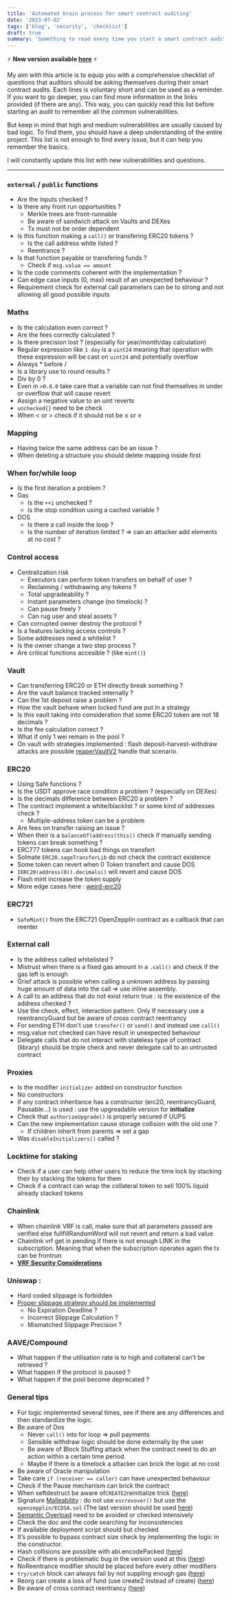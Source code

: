 ```yaml
---
title: 'Automated brain process for smart contract auditing'
date: '2023-07-02'
tags: ['blog', 'security', 'checklist']
draft: true
summary: 'Something to read every time you start a smart contract audit to remember all the common vulnerabilities.'
---
```


⚡️ **New version available [here](/blog/Security-checklist)** ⚡️

My aim with this article is to equip you with a comprehensive checklist of questions that auditors should be asking themselves during their smart contract audits.
Each lines is voluntary short and can be used as a reminder. If you want to go deeper, you can find more information in the links provided (if there are any).
This way, you can quickly read this list before starting an audit to remember all the common vulnerabilities.

But keep in mind that high and medium vulnerabilities are usually caused by bad logic. To find them, you should have a deep understanding of the entire project. This list is not enough to find every issue, but it can help you remember the basics.

I will constantly update this list with new vulnerabilities and questions.

---

### `external` / `public` functions

- Are the inputs checked ?
- Is there any front run opportunities ?
  - Merkle trees are front-runnable
  - Be aware of sandwich attack on Vaults and DEXes
  - Tx must not be order dependent
- Is this function making a `call()` or transfering ERC20 tokens ?
  - Is the call address white listed ?
  - Reentrance ?
- Is that function payable or transfering funds ?
  - Check if `msg.value == amount`
- Is the code comments coherent with the implementation ?
- Can edge case inputs (0, max) result of an unexpected behaviour ?
- Requirement check for external call parameters can be to strong and not allowing all good possible inputs

### Maths

- Is the calculation even correct ?
- Are the fees correctly calculated ?
- Is there precision lost ? (especially for year/month/day calculation)
- Regular expression like `1 day` is a `uint24` meaning that operation with these expression will be cast on `uint24` and potentially overflow
- Always \* before /
- Is a library use to round results ?
- Div by 0 ?
- Even in `>0.8.0` take care that a variable can not find themselves in under or overflow that will cause revert
- Assign a negative value to an uint reverts
- `unchecked{}` need to be check
- When < or > check if it should not be ≤ or ≥

### Mapping

- Having twice the same address can be an issue ?
- When deleting a structure you should delete mapping inside first

### When for/while loop

- Is the first iteration a problem ?
- Gas
  - Is the `++i` unchecked ?
  - Is the stop condition using a cached variable ?
- DOS
  - Is there a call inside the loop ?
  - Is the number of iteration limited ? ⇒ can an attacker add elements at no cost ?

### Control access

- Centralization risk
  - Executors can perform token transfers on behalf of user ?
  - Reclaiming / withdrawing any tokens ?
  - Total upgradeability ?
  - Instant parameters change (no timelock) ?
  - Can pause freely ?
  - Can rug user and steal assets ?
- Can corrupted owner destroy the protocol ?
- Is a features lacking access controls ?
- Some addresses need a whitelist ?
- Is the owner change a two step process ?
- Are critical functions accesible ? (like `mint()`)

### Vault

- Can transferring ERC20 or ETH directly break something ?
- Are the vault balance tracked internally ?
- Can the 1st deposit raise a problem ?
- How the vault behave when locked fund are put in a strategy
- Is this vault taking into consideration that some ERC20 token are not 18 decimals ?
- Is the fee calculation correct ?
- What if only 1 wei remain in the pool ?
- On vault with strategies implemented : flash deposit-harvest-withdraw attacks are possible [reaperVaultV2](https://github.com/code-423n4/2023-02-ethos/blob/73687f32b934c9d697b97745356cdf8a1f264955/Ethos-Vault/contracts/ReaperVaultV2.sol#L155) handle that scenario.

### ERC20

- Using Safe functions ?
- Is the USDT approve race condition a problem ? (especially on DEXes)
- Is the decimals difference between ERC20 a problem ?
- The contract implement a white/blacklist ? or some kind of addresses check ?
  - Multiple-address token can be a problem
- Are fees on transfer raising an issue ?
- When their is a `balanceOf(address(this))` check if manually sending tokens can break something ?
- ERC777 tokens can hook bad things on transfert
- Solmate `ERC20.sageTransferLib` do not check the contract existence
- Some token can revert when 0 Token transfert and cause DOS
- `IERC20(address(0)).decimals()` will revert and cause DOS
- Flash mint increase the token supply
- More edge cases here : [weird-erc20](https://github.com/d-xo/weird-erc20)

### ERC721

- `SafeMint()` from the ERC721 OpenZepplin contract as a callback that can reenter

### External call

- Is the address called whitelisted ?
- Mistrust when there is a fixed gas amount in a `.call()` and check if the gas left is enough
- Grief attack is possible when calling a unknown address by passing huge amount of data into the call ⇒ use inline assembly.
- A call to an address that do not exist return true : is the existence of the address checked ?
- Use the check, effect, interaction pattern. Only If necessary use a reentrancyGuard but be aware of cross contract reentrancy
- For sending ETH don't use `transfer()` or `send()` and instead use `call()`
- msg.value not checked can have result in unexpected behaviour
- Delegate calls that do not interact with stateless type of contract (library) should be triple check and never delegate call to an untrusted contract

### Proxies

- Is the modifier `initializer` added on constructor function
- No constructors
- if any contract inheritance has a constructor (erc20, reentrancyGuard, Pausable…) is used : use the upgreadable version for **initialize**
- Check that `authorizeUpgrade()` is properly secured if UUPS
- Can the new implementation cause storage collision with the old one ?
  - If children inherit from parents ⇒ set a gap
- Was `disableInitializers()` called ?

### Locktime for staking

- Check if a user can help other users to reduce the time lock by stacking their by stacking the tokens for them
- Check if a contract can wrap the collateral token to sell 100% liquid already stacked tokens

### Chainlink

- When chainlink VRF is call, make sure that all parameters passed are verified else fullfillRandomWord will not revert and return a bad value
- Chainlink vrf get in pending if there is not enough LINK in the subscription. Meaning that when the subscription operates again the tx can be frontrun
- **[VRF Security Considerations](https://docs.chain.link/vrf/v2/security)**

### Uniswap :

- Hard coded slippage is forbidden
- [Proper slippage strategy should be implemented](https://defihacklabs.substack.com/p/solidity-security-lesson-6-defi-slippage?utm_source=profile&utm_medium=reader2)
  - No Expiration Deadline ?
  - Incorrect Slippage Calculation ?
  - Mismatched Slippage Precision ?

### AAVE/Compound

- What happen if the utilisation rate is to high and collateral can’t be retrieved ?
- What happen if the protocol is paused ?
- What happen if the pool become deprecated ?

### General tips

- For logic implemented several times, see if there are any differences and then standardize the logic.
- Be aware of Dos
  - Never `call()` into for loop ⇒ pull payments
  - Sensible withdraw logic should be done externally by the user
  - Be aware of Block Stuffing attack when the contract need to do an action within a certain time period.
  - Maybe if there is a timelock a attacker can brick the logic at no cost
- Be aware of Oracle manipulation
- Take care `if (receiver == caller)` can have unexpected behaviour
- Check if the Pause mechanism can brick the contract
- When seftdestruct be aware of`CREATE2`reinitialize trick ([here](https://x9453.github.io/2020/01/04/Balsn-CTF-2019-Creativity/))
- Signature [Malleability](https://twitter.com/0xOwenThurm/status/1619151598877577216?ref_src=twsrc%5Etfw%7Ctwcamp%5Etweetembed%7Ctwterm%5E1619151598877577216%7Ctwgr%5E4e340d96baf399dc298c2f60a38a08f6ad9c8a44%7Ctwcon%5Es1_&ref_url=https%3A%2F%2Fcdn.iframe.ly%2FuMd8XiD%3Fapp%3D1) : do not use `escrevover()` but use the `openzepplin/ECDSA.sol` (The last version should be used [here](https://github.com/OpenZeppelin/openzeppelin-contracts/security/advisories/GHSA-4h98-2769-gh6h))
- [Semantic Overload](https://forum.openzeppelin.com/t/watch-out-for-semantic-overloading/1088) need to be avoided or checked intensively
- Check the doc and the code searching for inconsistencies
- If available deployment script should but checked
- It’s possible to bypass contract size check by implementing the logic in the constructor.
- Hash collisions are possible with abi.encodePacked ([here](https://medium.com/swlh/new-smart-contract-weakness-hash-collisions-with-multiple-variable-length-arguments-dc7b9c84e493))
- Check if there is problematic bug in the version used at this ([here](https://github.com/ethereum/solidity/blob/develop/Changelog.md))
- NoReentrance modifier should be placed before every other modifiers
- `try/catch` block can always fail by not suppling enough gas ([here](https://forum.openzeppelin.com/t/a-brief-analysis-of-the-new-try-catch-functionality-in-solidity-0-6/2564))
- Reorg can create a loss of fund (use create2 instead of create) ([here](https://code4rena.com/reports/2023-04-frankencoin#note-the-following-have-some-caveats-we-can-reduce-the-deployment-size-and-deployment-cost-at-the-expense-of-execution-cost))
- Be aware of cross contract reentrancy ([here](https://medium.com/valixconsulting/solidity-smart-contract-security-by-example-05-cross-contract-reentrancy-30f29e2a01b9))
